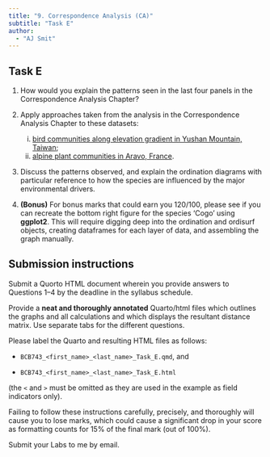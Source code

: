 ```yaml
---
title: "9. Correspondence Analysis (CA)"
subtitle: "Task E"
author: 
  - "AJ Smit"
---
```


## Task E

1. How would you explain the patterns seen in the last four panels in the Correspondence Analysis Chapter?

2. Apply approaches taken from the analysis in the Correspondence Analysis Chapter to these datasets:
    i. [bird communities along elevation gradient in Yushan Mountain, Taiwan](https://www.davidzeleny.net/anadat-r/doku.php/en:data:ybirds);
    ii. [alpine plant communities in Aravo, France](https://www.davidzeleny.net/anadat-r/doku.php/en:data:aravo).

3. Discuss the patterns observed, and explain the ordination diagrams with particular reference to how the species are influenced by the major environmental drivers.

4. **(Bonus)** For bonus marks that could earn you 120/100, please see if you can recreate the bottom right figure for the species 'Cogo' using **ggplot2**. This will require digging deep into the ordination and ordisurf objects, creating dataframes for each layer of data, and assembling the graph manually.

::: callout-important
## Submission instructions

Submit a Quorto HTML document wherein you provide answers to Questions 1--4 by the deadline in the syllabus schedule.

Provide a **neat and thoroughly annotated** Quarto/html files which outlines the graphs and all calculations and which displays the resultant distance matrix. Use separate tabs for the different questions.

Please label the Quarto and resulting HTML files as follows:

-   `BCB743_<first_name>_<last_name>_Task_E.qmd`, and

-   `BCB743_<first_name>_<last_name>_Task_E.html`

(the `<` and `>` must be omitted as they are used in the example as field indicators only).

Failing to follow these instructions carefully, precisely, and thoroughly will cause you to lose marks, which could cause a significant drop in your score as formatting counts for 15% of the final mark (out of 100%).

Submit your Labs to me by email.
:::
